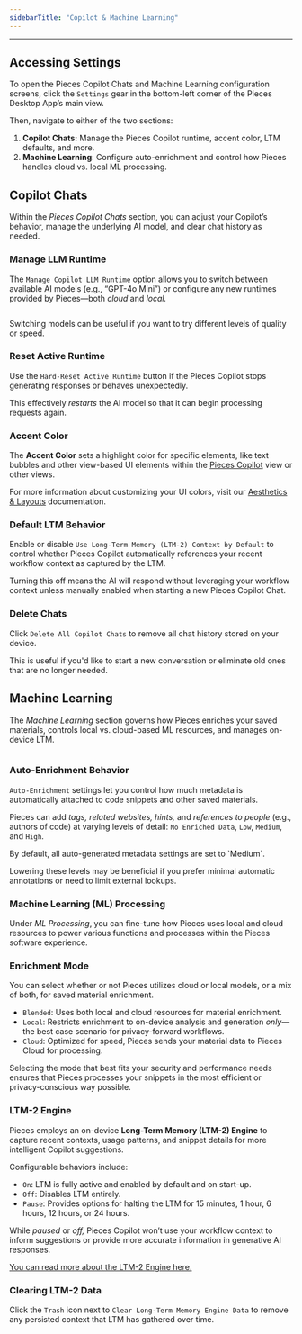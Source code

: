 ```yaml
---
sidebarTitle: "Copilot & Machine Learning"
---
```


---

## Accessing Settings

To open the Pieces Copilot Chats and Machine Learning configuration screens, click the `Settings` gear in the bottom-left corner of the Pieces Desktop App’s main view.

Then, navigate to either of the two sections:

1. **Copilot Chats:** Manage the Pieces Copilot runtime, accent color, LTM defaults, and more.
2. **Machine Learning**: Configure auto-enrichment and control how Pieces handles cloud vs. local ML processing.

## Copilot Chats

Within the _Pieces Copilot Chats_ section, you can adjust your Copilot’s behavior, manage the underlying AI model, and clear chat history as needed.

### Manage LLM Runtime

The `Manage Copilot LLM Runtime` option allows you to switch between available AI models (e.g., “GPT-4o Mini”) or configure any new runtimes provided by Pieces—both _cloud_ and _local._

<img
  className="mx-auto"
/>

<tip>
  Switching models can be useful if you want to try different levels of quality or speed.
</tip>

### Reset Active Runtime

Use the `Hard-Reset Active Runtime` button if the Pieces Copilot stops generating responses or behaves unexpectedly.

This effectively _restarts_ the AI model so that it can begin processing requests again.

### Accent Color

The **Accent Color** sets a highlight color for specific elements, like text bubbles and other view-based UI elements within the [Pieces Copilot](https://docs.pieces.app/products/desktop/copilot) view or other views.

For more information about customizing your UI colors, visit our [Aesthetics & Layouts](https://docs.pieces.app/products/desktop/configuration/aesthetics-layout) documentation.

### Default LTM Behavior

Enable or disable `Use Long-Term Memory (LTM-2) Context by Default` to control whether Pieces Copilot automatically references your recent workflow context as captured by the LTM.

Turning this off means the AI will respond without leveraging your workflow context unless manually enabled when starting a new Pieces Copilot Chat.

### Delete Chats

Click `Delete All Copilot Chats` to remove all chat history stored on your device.

This is useful if you'd like to start a new conversation or eliminate old ones that are no longer needed.

## Machine Learning

The _Machine Learning_ section governs how Pieces enriches your saved materials, controls local vs. cloud-based ML resources, and manages on-device LTM.

<img
  className="mx-auto"
/>

### Auto-Enrichment Behavior

`Auto-Enrichment` settings let you control how much metadata is automatically attached to code snippets and other saved materials.

Pieces can add _tags, related websites, hints,_ and _references to people_ (e.g., authors of code) at varying levels of detail: `No Enriched Data`, `Low`, `Medium`, and `High`.

<info>
  By default, all auto-generated metadata settings are set to `Medium`.

  Lowering these levels may be beneficial if you prefer minimal automatic annotations or need to limit external lookups.
</info>

### Machine Learning (ML) Processing

Under _ML Processing_, you can fine-tune how Pieces uses local and cloud resources to power various functions and processes within the Pieces software experience.

### Enrichment Mode

You can select whether or not Pieces utilizes cloud or local models, or a mix of both, for saved material enrichment.

- `Blended`: Uses both local and cloud resources for material enrichment.
- `Local`: Restricts enrichment to on-device analysis and generation _only_—the best case scenario for privacy-forward workflows.
- `Cloud`: Optimized for speed, Pieces sends your material data to Pieces Cloud for processing.

<tip>
  Selecting the mode that best fits your security and performance needs ensures that Pieces processes your snippets in the most efficient or privacy-conscious way possible.
</tip>

### LTM-2 Engine

Pieces employs an on-device **Long-Term Memory (LTM-2) Engine** to capture recent contexts, usage patterns, and snippet details for more intelligent Copilot suggestions.

Configurable behaviors include:

- `On`: LTM is fully active and enabled by default and on start-up.
- `Off`: Disables LTM entirely.
- `Pause`: Provides options for halting the LTM for 15 minutes, 1 hour, 6 hours, 12 hours, or 24 hours.

While _paused_ or _off,_ Pieces Copilot won’t use your workflow context to inform suggestions or provide more accurate information in generative AI responses.

[You can read more about the LTM-2 Engine here.](https://docs.pieces.app/products/core-dependencies/pieces-os#ltm-2)

### Clearing LTM-2 Data

Click the `Trash` icon next to `Clear Long-Term Memory Engine Data` to remove any persisted context that LTM has gathered over time.